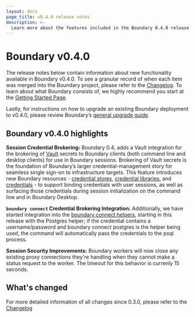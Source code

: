 ```yaml
---
layout: docs
page_title: v0.4.0 release notes
description: >-
  Learn more about the features included in the Boundary 0.4.0 release and discover what has changed.
---
```


# Boundary v0.4.0

The release notes below contain information about new functionality available in Boundary v0.4.0. To see a granular record of when each item was merged into the Boundary project, please refer to the [Changelog](https://github.com/hashicorp/boundary/blob/main/CHANGELOG.md). To learn about what Boundary consists of, we highly recommend you start at the [Getting Started Page](/boundary/docs/getting-started).

Lastly, for instructions on how to upgrade an existing Boundary deployment to v0.4.0, please review Boundary’s [general upgrade guide](/boundary/tutorials/oss-configuration/upgrade-version).

## Boundary v0.4.0 highlights

**Session Credential Brokering:** Boundary 0.4, adds a Vault integration for the brokering of [Vault](https://www.vaultproject.io/) secrets to Boundary clients (both command line and desktop clients) for use
in Boundary sessions. Brokering of Vault secrets is the foundation of Boundary’s larger credential-management story for seamless single sign-on to infrastructure targets. This feature introduces new Boundary resources - [credential stores](/boundary/docs/concepts/domain-model/credential-stores), [credential libraries](/boundary/docs/concepts/domain-model/credential-libraries), and [credentials](/boundary/docs/concepts/domain-model/credentials) -
to support binding credentials with user sessions, as well as surfacing those credentials during session initialization on the command line and in Boundary Desktop.

**`boundary connect` Credential Brokering Integration:** Additionally, we have started integration into the [boundary connect helpers](/boundary/docs/getting-started/connect-to-target), starting in this release with the Postgres helper; if the credential contains a username/password and boundary connect postgres is the helper being used, the command will automatically pass the credentials to the psql process.

**Session Security Improvements:** Boundary workers will now close any existing proxy connections they're handling when they cannot make a status request to the worker. The timeout for this behavior is currenly 15 seconds.

## What's changed

For more detailed information of all changes since 0.3.0, please refer to the [Changelog](https://github.com/hashicorp/boundary/blob/main/CHANGELOG.md)
